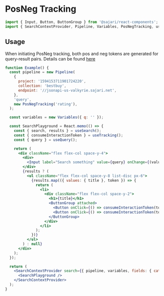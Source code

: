 
<SEO
  title="PosNeg Tracking"
  description="PosNeg tracking refers to the recording of variably weighted user interactions with search results."
/>

# PosNeg Tracking

```js
import { Input, Button, ButtonGroup } from '@sajari/react-components';
import { SearchContextProvider, Pipeline, Variables, PosNegTracking, useTracking } from '@sajari/react-hooks';
```

## Usage

When initiating PosNeg tracking, both pos and neg tokens are generated for query-result pairs. Details can be found [here](https://www.sajari.com/docs/user-guide/analytics/posneg-tracking/)

```jsx
function Example() {
  const pipeline = new Pipeline(
    {
      project: '1594153711901724220',
      collection: 'bestbuy',
      endpoint: '//jsonapi-us-valkyrie.sajari.net',
    },
    'query',
    new PosNegTracking('rating'),
  );

  const variables = new Variables({ q: '' });

  const SearchPlayground = React.memo(() => {
    const { search, results } = useSearch();
    const { consumeInteractionToken } = useTracking();
    const { query } = useQuery();

    return (
      <div className="flex flex-col space-y-4">
        <div>
          <Input label="Search something" value={query} onChange={(value) => search(value)} />
        </div>
        {results ? (
          <ul className="flex flex-col space-y-8 list-disc px-6">
            {results.map(({ values: { title }, token }) => {
              return (
                <li>
                  <div className="flex flex-col space-y-2">
                    <h1>{title}</h1>
                    <ButtonGroup attached>
                      <Button onClick={() => consumeInteractionToken(token.neg, 'downvote', 1)}>Negative action</Button>
                      <Button onClick={() => consumeInteractionToken(token.pos, 'downvote', 1)}>Positive action</Button>
                    </ButtonGroup>
                  </div>
                </li>
              );
            })}
          </ul>
        ) : null}
      </div>
    );
  });

  return (
    <SearchContextProvider search={{ pipeline, variables, fields: { category: 'brand', title: 'name' } }}>
      <SearchPlayground />
    </SearchContextProvider>
  );
}
```
